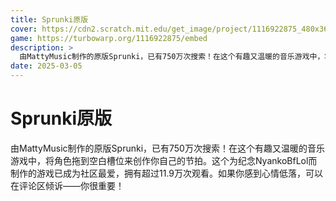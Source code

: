 ```yaml
---
title: Sprunki原版
cover: https://cdn2.scratch.mit.edu/get_image/project/1116922875_480x360.png
game: https://turbowarp.org/1116922875/embed
description: >
  由MattyMusic制作的原版Sprunki，已有750万次搜索！在这个有趣又温暖的音乐游戏中，将角色拖到空白槽位来创作你自己的节拍。这个为纪念NyankoBfLol而制作的游戏已成为社区最爱，拥有超过11.9万次观看。如果你感到心情低落，可以在评论区倾诉——你很重要！
date: 2025-03-05
---
```


# Sprunki原版

由MattyMusic制作的原版Sprunki，已有750万次搜索！在这个有趣又温暖的音乐游戏中，将角色拖到空白槽位来创作你自己的节拍。这个为纪念NyankoBfLol而制作的游戏已成为社区最爱，拥有超过11.9万次观看。如果你感到心情低落，可以在评论区倾诉——你很重要！
